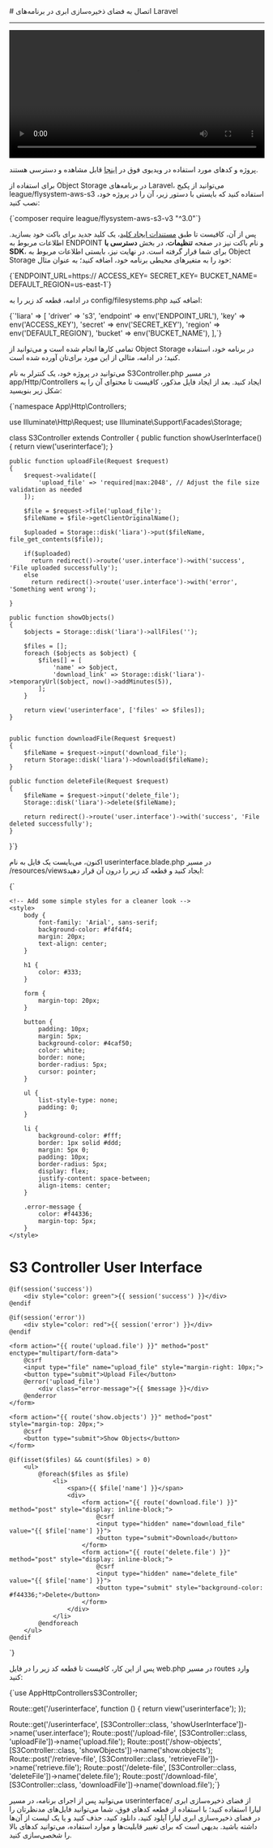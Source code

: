 

<Layout>
<Head>
<title>مستندات اتصال به Object Storage در Laravel - لیارا</title>
<meta property="og:title" content="مستندات خدمات رایانش ابری لیارا" />
<meta property="og:description" content="مستندات مربوط به اتصال به فضای ذخیره‌سازی ابری یا Object Storage با AWS SDK S3 در فریم‌ورک Laravel در لیارا"  />
<meta property="og:image" content="https://files.liara.ir/liara/logos/liara-poster.jpg" />
</Head>
# اتصال به فضای ذخیره‌سازی ابری در برنامه‌های Laravel
<hr className="mb-2" />

<video
  src="https://files.liara.ir/liara/laravel/laravel-object-storage.mp4"
  controls="controls"
  className="block w-full"
  width="100%"
/>

<div className="h-2" />
<Alert variant="success">
<p>
پروژه و کدهای مورد استفاده در ویدیوی فوق در <a href="https://github.com/liara-cloud/laravel-getting-started/tree/object-storage" className="text-[#2196f3] ">اینجا</a> قابل مشاهده و دسترسی هستند.
</p>
</Alert>

برای استفاده از Object Storage در برنامه‌های Laravel، می‌توانید از 
پکیج <Important>league/flysystem-aws-s3</Important> استفاده کنید که بایستی با دستور زیر، آن را در پروژه خود، نصب کنید:

<div className="h-2" />
<div dir='ltr'>
    <Highlight className="bash">
        {`composer require league/flysystem-aws-s3-v3 "^3.0"`}
    </Highlight>
</div>
<div className="h-2" />

پس از آن، کافیست تا طبق <a href="/object-storage/how-tos/create-key" className="text-[#2196f3] ">مستندات ایجاد کلید</a>، یک کلید جدید برای باکت خود بسازید.
اطلاعات مربوط به ENDPOINT و نام باکت نیز در صفحه **تنظیمات**، در بخش **دسترسی با SDK**، 
برای شما قرار گرفته است.
در نهایت نیز، بایستی 
اطلاعات مربوط به Object Storage خود را 
به متغیرهای محیطی برنامه خود، اضافه کنید؛ به عنوان مثال:

<div className="h-2" />
<div dir='ltr'>
    <Highlight className="bash">
        {`ENDPOINT_URL=https://<Endpoint>
ACCESS_KEY=<Access Key>
SECRET_KEY=<Secret Key>
BUCKET_NAME=<Bucket Name>
DEFAULT_REGION=us-east-1`}
    </Highlight>
</div>
<div className="h-2" />

در ادامه، قطعه کد زیر را به <Important>config/filesystems.php</Important> اضافه کنید:
<div className="h-2" />
<div dir='ltr'>
    <Highlight className="php">
        {`'liara' => [
    'driver' => 's3',
    'endpoint' => env('ENDPOINT_URL'),
    'key' => env('ACCESS_KEY'),
    'secret' => env('SECRET_KEY'),
    'region' => env('DEFAULT_REGION'),
    'bucket' => env('BUCKET_NAME'),
],`}
    </Highlight>
</div>
<div className="h-2" />


تمامی کارها انجام شده است و می‌توانید از Object Storage در برنامه خود، استفاده کنید؛
در ادامه، مثالی از این مورد برای‌تان آورده شده است.
<div className="h-2" />

می‌توانید در پروژه خود، یک کنترلر به نام <Important>S3Controller.php</Important> در مسیر <Important>app/Http/Controllers</Important> ایجاد کنید. بعد از ایجاد فایل مذکور، کافیست تا محتوای آن را به شکل زیر بنویسید:
<div className="h-2" />
<div dir='ltr'>
    <Highlight className="php">
        {`<?php

namespace App\\Http\\Controllers;

use Illuminate\\Http\\Request;
use Illuminate\\Support\\Facades\\Storage;

class S3Controller extends Controller
{
    public function showUserInterface()
    {
        return view('userinterface');
    }

    public function uploadFile(Request $request)
    {
        $request->validate([
            'upload_file' => 'required|max:2048', // Adjust the file size validation as needed
        ]);

        $file = $request->file('upload_file');
        $fileName = $file->getClientOriginalName();

        $uploaded = Storage::disk('liara')->put($fileName, file_get_contents($file));

        if($uploaded)
          return redirect()->route('user.interface')->with('success', 'File uploaded successfully');
        else
          return redirect()->route('user.interface')->with('error', 'Something went wrong');

    }

    public function showObjects()
    {
        $objects = Storage::disk('liara')->allFiles('');
    
        $files = [];
        foreach ($objects as $object) {
            $files[] = [
                'name' => $object,
                'download_link' => Storage::disk('liara')->temporaryUrl($object, now()->addMinutes(5)),
            ];
        }
    
        return view('userinterface', ['files' => $files]);
    }
    

    public function downloadFile(Request $request)
    {
        $fileName = $request->input('download_file');
        return Storage::disk('liara')->download($fileName);
    }

    public function deleteFile(Request $request)
    {
        $fileName = $request->input('delete_file');
        Storage::disk('liara')->delete($fileName);
        
        return redirect()->route('user.interface')->with('success', 'File deleted successfully');
    }
}`}
    </Highlight>
</div>
<div className="h-2" />

اکنون، می‌بایست یک فایل به نام <Important>userinterface.blade.php</Important> در مسیر <Important>/resources/views</Important>ایجاد کنید و قطعه کد زیر را درون آن قرار دهید:

<div className="h-2" />
<div dir='ltr'>
    <Highlight className="php">
        {`<!DOCTYPE html>
<html lang="en">
<head>
    <meta charset="UTF-8">
    <meta name="viewport" content="width=device-width, initial-scale=1.0">
    <title>S3 Controller User Interface</title>

    <!-- Add some simple styles for a cleaner look -->
    <style>
        body {
            font-family: 'Arial', sans-serif;
            background-color: #f4f4f4;
            margin: 20px;
            text-align: center;
        }

        h1 {
            color: #333;
        }

        form {
            margin-top: 20px;
        }

        button {
            padding: 10px;
            margin: 5px;
            background-color: #4caf50;
            color: white;
            border: none;
            border-radius: 5px;
            cursor: pointer;
        }

        ul {
            list-style-type: none;
            padding: 0;
        }

        li {
            background-color: #fff;
            border: 1px solid #ddd;
            margin: 5px 0;
            padding: 10px;
            border-radius: 5px;
            display: flex;
            justify-content: space-between;
            align-items: center;
        }

        .error-message {
            color: #f44336;
            margin-top: 5px;
        }
    </style>
</head>
<body>
    <h1>S3 Controller User Interface</h1>

    @if(session('success'))
        <div style="color: green">{{ session('success') }}</div>
    @endif

    @if(session('error'))
        <div style="color: red">{{ session('error') }}</div>
    @endif

    <form action="{{ route('upload.file') }}" method="post" enctype="multipart/form-data">
        @csrf
        <input type="file" name="upload_file" style="margin-right: 10px;">
        <button type="submit">Upload File</button>
        @error('upload_file')
            <div class="error-message">{{ $message }}</div>
        @enderror
    </form>

    <form action="{{ route('show.objects') }}" method="post" style="margin-top: 20px;">
        @csrf
        <button type="submit">Show Objects</button>
    </form>

    @if(isset($files) && count($files) > 0)
        <ul>
            @foreach($files as $file)
                <li>
                    <span>{{ $file['name'] }}</span>
                    <div>
                        <form action="{{ route('download.file') }}" method="post" style="display: inline-block;">
                            @csrf
                            <input type="hidden" name="download_file" value="{{ $file['name'] }}">
                            <button type="submit">Download</button>
                        </form>
                        <form action="{{ route('delete.file') }}" method="post" style="display: inline-block;">
                            @csrf
                            <input type="hidden" name="delete_file" value="{{ $file['name'] }}">
                            <button type="submit" style="background-color: #f44336;">Delete</button>
                        </form>
                    </div>
                </li>
            @endforeach
        </ul>
    @endif
</body>
</html>`}
    </Highlight>
</div>
<div className="h-2" />

پس از این کار، کافیست تا قطعه کد زیر را در فایل <Important>web.php</Important> در مسیر <Important>routes</Important> وارد کنید:


<div className="h-2" />
<div dir='ltr'>
    <Highlight className="php">
        {`use AppHttpControllersS3Controller;

Route::get('/userinterface', function () {
    return view('userinterface');
});

Route::get('/userinterface', [S3Controller::class, 'showUserInterface'])->name('user.interface');
Route::post('/upload-file', [S3Controller::class, 'uploadFile'])->name('upload.file');
Route::post('/show-objects', [S3Controller::class, 'showObjects'])->name('show.objects');
Route::post('/retrieve-file', [S3Controller::class, 'retrieveFile'])->name('retrieve.file');
Route::post('/delete-file', [S3Controller::class, 'deleteFile'])->name('delete.file');
Route::post('/download-file', [S3Controller::class, 'downloadFile'])->name('download.file');`}
    </Highlight>
</div>
<div className="h-2" />
می‌توانید پس از اجرای برنامه، در مسیر <Important>userinterface/</Important> از فضای ذخیره‌سازی ابری لیارا استفاده کنید؛ با استفاده از قطعه کدهای فوق، شما می‌توانید فایل‌های مدنظرتان را در فضای ذخیره‌سازی ابری لیارا آپلود کنید، دانلود کنید، حذف کنید و یا یک لیست از آن‌ها داشته باشید. بدیهی است که برای تغییر قابلیت‌ها و موارد استفاده، می‌توانید کدهای بالا را شخصی‌سازی کنید.

</Layout>